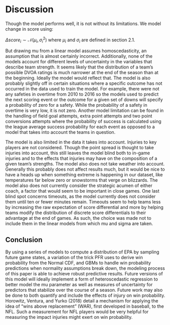 # Discussion  
Though the model performs well, it is not without its limitations. We model change in score using:  

$\Delta score_i \sim \mathcal{N}(\mu_i,\sigma^{2}_i)$ where
$\mu_i$ and $\sigma_i$ are defined in section 2.1.  

But drawing mu from a linear model assumes homoscedasticity, an assumption that is almost certainly incorrect. Additionally, none of the models account for different levels of uncertainty in the variables that describe team strength. It seems likely that the distribution of a team’s possible DVOA ratings is much narrower at the end of the season than at the beginning. Ideally the model would reflect that. The model is also probably slightly off in certain situations where a specific outcome has not occurred in the data used to train the model. For example, there were not any safeties in overtime from 2010 to 2016 so the models used to predict the next scoring event or the outcome for a given set of downs will specify a probability of zero for a safety. While the probability of a safety in overtime is very low, it is not zero. Another model limitation can be found in the handling of field goal attempts, extra point attempts and two point conversions attempts where the probability of success is calculated using the league average success probability for each event as opposed to a model that takes into account the teams in question.  

The model is also limited in the data it takes into account. Injuries to key players are not considered. Though the point spread is thought to take injuries into account, this still leaves the model blind both to in-game injuries and to the effects that injuries may have on the composition of a given team’s strengths. The model also does not take weather into account. Generally this probably does not affect results much, but it would be nice to have a heads up when something extreme is happening in our dataset, like temperatures far below zero or snowstorms that verge on blizzards. The model also does not currently consider the strategic acumen of either coach, a factor that would seem to be important in close games. One last blind spot concerns timeouts, as the model currently does not consider them until ten or fewer minutes remain. Timeouts seem to help teams less by increasing the raw expectation of score differential and more by helping teams modify the distribution of discrete score differentials to their advantage at the end of games. As such, the choice was made not to include them in the linear models from which mu and sigma are taken.  

## Conclusion  
By using a series of models to compute a distribution of EPA by sampling future game states, a variation of the trick PFR uses to derive win probability from the Normal CDF, and GBMs to handle win probability predictions when normality assumptions break down, the modeling process of this paper is able to achieve robust predictive results. Future versions of this model will ideally implement a form of heteroscedastic regression to better model the mu parameter as well as measures of uncertainty for predictors that stabilize over the course of a season. Future work may also be done to both quantify and include the effects of injury on win probability. Horowitz, Ventura, and Yurko (2018) detail a mechanism for applying the idea of “wins above replacement” (WAR), first developed in baseball, to the NFL. Such a measurement for NFL players would be very helpful for measuring the impact injuries might exert on win probability.
